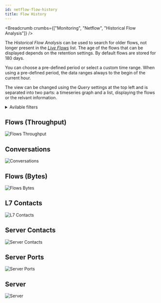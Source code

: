 ```yaml
---
id: netflow-flow-history
title: Flow History
---
```



<Breadcrumb crumbs={["Monitoring", "Netflow", "Historical Flow Analysis"]} />

The *Historical Flow Analysis* can be used to search for older flows, not longer present in the [*Live Flows*](./netflow-live-flows#live-flows) list.
The age of the flows that can be displayed depends on the retention settings. By default flows are stored for 180 days.

You can choose a pre-defined period or select a custom time range. When using a pre-defined period, the data ranges always to the begin of the current hour.

The view can be changed using the *Query* settings at the top left and is separated into two parts:
a timeseries graph and a list, displaying the flows or the relvant information.

<details>
<summary>Avilable filters</summary>

A lot of filters are avilable to get specific flows and results:

- *IP*: filter by client or server ip
- *Client IP*: filter by client ip
- *Server IP*: filter by server ip
- *Network*: filter by client or server IP using the network CIDR notation
- *Client Network*: filter by client IP using the network CIDR notation
- *Server Network*: filter by server IP using the network CIDR notation
- *ASN*: filter client or server by asn number
- *Client ASN*: filter client by asn number
- *Server ASN*: filter server by asn number
- *Country*: filter by client or server country
- *Client Country*: filter by client country
- *Server Country*: filter by server country
- *Port*: filter by client or server port
- *Client Port*: filter by client port
- *Server Port*: filter by server port
- *Application*: filter by application (L7) protocol
- *Protocol*: filter by transport (L4) protocol
- *Vlan*: filter by vlan
- *Interface*: filter by input or output interface
- *Input Interface*: filter by input interface
- *Output Interface*: filter by output interface

</details>

## Flows (Throughput)

![Flows Throughput](../assets/i-vertix-netflow/flow-history-1.png)

## Conversations

![Conversations](../assets/i-vertix-netflow/flow-history-2.png)

## Flows (Bytes)

![Flows Bytes](../assets/i-vertix-netflow/flow-history-3.png)

## L7 Contacts

![L7 Contacts](../assets/i-vertix-netflow/flow-history-4.png)

## Server Contacts

![Server Contacts](../assets/i-vertix-netflow/flow-history-5.png)

## Server Ports

![Server Ports](../assets/i-vertix-netflow/flow-history-6.png)

## Server

![Server](../assets/i-vertix-netflow/flow-history-7.png)


